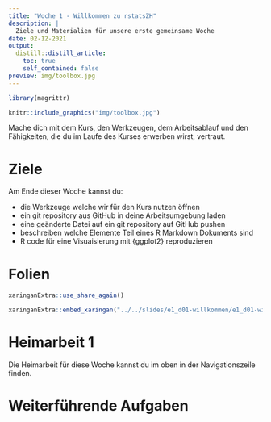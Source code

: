 ```yaml
---
title: "Woche 1 - Willkommen zu rstatsZH"
description: |
  Ziele und Materialien für unsere erste gemeinsame Woche
date: 02-12-2021
output:
  distill::distill_article:
    toc: true
    self_contained: false
preview: img/toolbox.jpg    
---
```


```r
library(magrittr)
```

```r

knitr::include_graphics("img/toolbox.jpg")

```

Mache dich mit dem Kurs, den Werkzeugen, dem Arbeitsablauf und den Fähigkeiten, die du im Laufe des Kurses erwerben wirst, vertraut. 

# Ziele

Am Ende dieser Woche kannst du:

- die Werkzeuge welche wir für den Kurs nutzen öffnen
- ein git repository aus GitHub in deine Arbeitsumgebung laden
- eine geänderte Datei auf ein git repository auf GitHub pushen
- beschreiben welche Elemente Teil eines R Markdown Dokuments sind
- R code für eine Visuaisierung mit {ggplot2} reproduzieren

# Folien

```r

xaringanExtra::use_share_again()

```

```r

xaringanExtra::embed_xaringan("../../slides/e1_d01-willkommen/e1_d01-willkommen.html", ratio = "16:9")

```


# Heimarbeit 1

Die Heimarbeit für diese Woche kannst du im oben in der Navigationszeile finden. 

# Weiterführende Aufgaben





